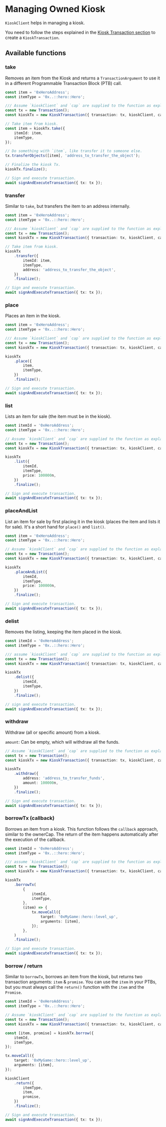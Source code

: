 # Managing Owned Kiosk

`KioskClient` helps in managing a kiosk.

You need to follow the steps explained in the [Kiosk Transaction section](#kiosk-transaction) to
create a `KioskTransaction`.

## Available functions

### take

Removes an item from the Kiosk and returns a `TransactionArgument` to use it in a different
Programmable Transaction Block (PTB) call.

```typescript
const item = '0xHeroAddress';
const itemType = '0x..::hero::Hero';

/// Assume `kioskClient` and `cap` are supplied to the function as explained in the previous section.
const tx = new Transaction();
const kioskTx = new KioskTransaction({ transaction: tx, kioskClient, cap });

// Take item from kiosk.
const item = kioskTx.take({
    itemId: item,
    itemType,
});

// Do something with `item`, like transfer it to someone else.
tx.transferObjects([item], 'address_to_transfer_the_object');

// Finalize the kiosk Tx.
kioskTx.finalize();

// Sign and execute transaction.
await signAndExecuteTransaction({ tx: tx });
```

### transfer

Similar to `take`, but transfers the item to an address internally.

```typescript
const item = '0xHeroAddress';
const itemType = '0x..::hero::Hero';

/// Assume `kioskClient` and `cap` are supplied to the function as explained in the previous section.
const tx = new Transaction();
const kioskTx = new KioskTransaction({ transaction: tx, kioskClient, cap });

// Take item from kiosk.
kioskTx
    .transfer({
        itemId: item,
        itemType,
        address: 'address_to_transfer_the_object',
    })
    .finalize();

// Sign and execute transaction.
await signAndExecuteTransaction({ tx: tx });
```

### place

Places an item in the kiosk.

```typescript
const item = '0xHeroAddress';
const itemType = '0x..::hero::Hero';

/// Assume `kioskClient` and `cap` are supplied to the function as explained in the previous section.
const tx = new Transaction();
const kioskTx = new KioskTransaction({ transaction: tx, kioskClient, cap });

kioskTx
    .place({
        item,
        itemType,
    })
    .finalize();

// Sign and execute transaction.
await signAndExecuteTransaction({ tx: tx });
```

### list

Lists an item for sale (the item must be in the kiosk).

```typescript
const itemId = '0xHeroAddress';
const itemType = '0x..::hero::Hero';

// Assume `kioskClient` and `cap` are supplied to the function as explained in the previous section.
const tx = new Transaction();
const kioskTx = new KioskTransaction({ transaction: tx, kioskClient, cap });

kioskTx
    .list({
        itemId,
        itemType,
        price: 100000n,
    })
    .finalize();

// Sign and execute transaction.
await signAndExecuteTransaction({ tx: tx });
```

### placeAndList

List an item for sale by first placing it in the kiosk (places the item and lists it for sale). It's
a short hand for `place()` and `list()`.

```typescript
const item = '0xHeroAddress';
const itemType = '0x..::hero::Hero';

// Assume `kioskClient` and `cap` are supplied to the function as explained in the previous section.
const tx = new Transaction();
const kioskTx = new KioskTransaction({ transaction: tx, kioskClient, cap });

kioskTx
    .placeAndList({
        itemId,
        itemType,
        price: 100000n,
    })
    .finalize();

// Sign and execute transaction.
await signAndExecuteTransaction({ tx: tx });
```

### delist

Removes the listing, keeping the item placed in the kiosk.

```typescript
const itemId = '0xHeroAddress';
const itemType = '0x..::hero::Hero';

/// assume `kioskClient` and `cap` are supplied to the function as explained in the previous section.
const tx = new Transaction();
const kioskTx = new KioskTransaction({ transaction: tx, kioskClient, cap });

kioskTx
    .delist({
        itemId,
        itemType,
    })
    .finalize();

// sign and execute transaction.
await signAndExecuteTransaction({ tx: tx });
```

### withdraw

Withdraw (all or specific amount) from a kiosk.

`amount`: Can be empty, which will withdraw all the funds.

```typescript
// Assume `kioskClient` and `cap` are supplied to the function as explained in the previous section.
const tx = new Transaction();
const kioskTx = new KioskTransaction({ transaction: tx, kioskClient, cap });

kioskTx
    .withdraw({
        address: 'address_to_transfer_funds',
        amount: 100000n,
    })
    .finalize();

// Sign and execute transaction.
await signAndExecuteTransaction({ tx: tx });
```

### borrowTx (callback)

Borrows an item from a kiosk. This function follows the `callback` approach, similar to the
ownerCap. The return of the item happens automatically after the execution of the callback.

```typescript
const itemId = '0xHeroAddress';
const itemType = '0x..::hero::Hero';

/// assume `kioskClient` and `cap` are supplied to the function as explained in the previous section.
const tx = new Transaction();
const kioskTx = new KioskTransaction({ transaction: tx, kioskClient, cap });

kioskTx
    .borrowTx(
        {
            itemId,
            itemType,
        },
        (item) => {
			tx.moveCall({
                target: '0xMyGame::hero::level_up',
                arguments: [item],
            });
        },
    )
    .finalize();

// Sign and execute transaction.
await signAndExecuteTransaction({ tx: tx });
```

### borrow / return

Similar to `borrowTx`, borrows an item from the kiosk, but returns two transaction arguments: `item`
& `promise`. You can use the `item` in your PTBs, but you must always call the `return()` function
with the `item` and the `Promise`.

```typescript
const itemId = '0xHeroAddress';
const itemType = '0x..::hero::Hero';

// Assume `kioskClient` and `cap` are supplied to the function as explained in the previous section.
const tx = new Transaction();
const kioskTx = new KioskTransaction({ transaction: tx, kioskClient, cap });

const [item, promise] = kioskTx.borrow({
    itemId,
    itemType,
});

tx.moveCall({
    target: '0xMyGame::hero::level_up',
    arguments: [item],
});

kioskClient
    .return({
        itemType,
        item,
        promise,
    })
    .finalize();

// Sign and execute transaction.
await signAndExecuteTransaction({ tx: tx });
```
